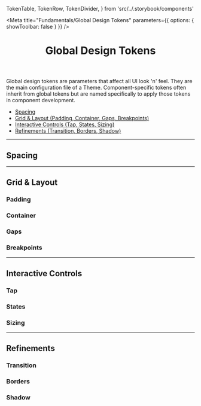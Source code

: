 
  TokenTable,
  TokenRow,
  TokenDivider,
} from 'src/../.storybook/components'

<Meta
  title="Fundamentals/Global Design Tokens"
  parameters={{ options: { showToolbar: false } }}
/>

<header>

# Global Design Tokens

</header>

Global design tokens are parameters that affect all UI look 'n' feel. They are the main configuration file of a Theme.
Component-specific tokens often inherit from global tokens but are named specifically to apply those tokens in component development.

- [Spacing](#spacing)
- [Grid & Layout (Padding, Container, Gaps, Breakpoints)](#grid-layout)
- [Interactive Controls (Tap, States, Sizing)](#interactive-controls)
- [Refinements (Transition, Borders, Shadow)](#refinements)

---

## Spacing <a id="spacing" />

<TokenTable title="Global Token" description="Value">
  <TokenRow token="--fs-spacing-0" value=".25rem" />
  <TokenRow token="--fs-spacing-1" value=".5rem" />
  <TokenRow token="--fs-spacing-2" value=".75rem" />
  <TokenRow token="--fs-spacing-3" value="1rem" />
  <TokenRow token="--fs-spacing-4" value="1.5rem" />
  <TokenRow token="--fs-spacing-5" value="2rem" />
  <TokenRow token="--fs-spacing-6" value="2.5rem" />
  <TokenRow token="--fs-spacing-7" value="3rem" />
  <TokenRow token="--fs-spacing-8" value="3.5rem" />
  <TokenRow token="--fs-spacing-9" value="4rem" />
  <TokenRow token="--fs-spacing-10" value="4.5rem" />
  <TokenRow token="--fs-spacing-11" value="5rem" />
  <TokenRow token="--fs-spacing-12" value="5.5rem" />
  <TokenRow token="--fs-spacing-13" value="6rem" />
</TokenTable>

---

## Grid & Layout <a id="grid-layout" />

### Padding

<TokenTable title="Global Token" description="Value">
  <TokenRow token="--fs-grid-padding" value="var(--fs-spacing-3)" />
</TokenTable>

### Container

<TokenTable title="Global Token" description="Value">
  <TokenRow token="--fs-grid-max-width" value="var(--fs-spacing-3)" />
</TokenTable>

### Gaps

<TokenTable title="Global Token" description="Value">
  <TokenRow token="--fs-grid-gap-0" value="var(--fs-spacing-1)" />
  <TokenRow token="--fs-grid-gap-1" value="var(--fs-spacing-2)" />
  <TokenRow token="--fs-grid-gap-2" value="var(--fs-spacing-3)" />
  <TokenRow token="--fs-grid-gap-3" value="var(--fs-spacing-4)" />
  <TokenRow token="--fs-grid-gap-4" value="var(--fs-spacing-5)" />
</TokenTable>

### Breakpoints

<TokenTable title="Global Token" description="Value">
  <TokenRow token="--fs-grid-breakpoint-phone" value="320px" />
  <TokenRow token="--fs-grid-breakpoint-phonemid" value="375px" />
  <TokenRow token="--fs-grid-breakpoint-tablet" value="768px" />
  <TokenRow token="--fs-grid-breakpoint-notebook" value="1280px" />
  <TokenRow token="--fs-grid-breakpoint-desktop" value="1440px" />
</TokenTable>

---

## Interactive Controls <a id="interactive-controls" />

### Tap

<TokenTable title="Global Token" description="Value">
  <TokenRow token="--fs-control-tap-size" value="var(--fs-spacing-7)" />
  <TokenRow
    token="--fs-control-tap-size-smallest"
    value="calc(var(--fs-control-tap-size) / 2)"
  />
</TokenTable>

### States

<TokenTable title="Global Token" description="Value">
  <TokenRow
    token="--fs-control-bkg"
    value="var(--fs-color-neutral-0)"
    isColor
  />
  <TokenRow
    token="--fs-control-bkg-disabled"
    value="var(--fs-color-disabled-bkg)"
  />
</TokenTable>

### Sizing

<TokenTable title="Global Token" description="Value">
  <TokenRow
    token="--fs-control-min-height"
    value="var(--fs-control-tap-size)"
  />
</TokenTable>

---

## Refinements <a id="refinements" />

### Transition

<TokenTable title="Global Token" description="Value">
  <TokenRow token="--fs-transition-timing" value=".2s" />
  <TokenRow token="--fs-transition-property" value="all" />
  <TokenRow token="--fs-transition-function" value="ease-in-out" />
</TokenTable>

### Borders

<TokenTable title="Global Token" description="Value">
  <TokenRow token="--fs-border-radius-small" value=".125rem" />
  <TokenRow token="--fs-border-radius" value=".125rem" />
  <TokenRow token="--fs-border-radius-medium" value=".5rem" />
  <TokenRow token="--fs-border-radius-pill" value="100px" />
  <TokenRow token="--fs-border-radius-circle" value="100%" />
  <TokenDivider />
  <TokenRow token="--fs-border-width" value="1px" />
  <TokenRow token="--fs-border-width-thick" value="2px" />
  <TokenRow token="--fs-border-width-thickest" value="3px" />
  <TokenDivider />
  <TokenRow
    token="--fs-border-color"
    value="var(--fs-color-neutral-4)"
    isColor
  />
  <TokenRow
    token="--fs-border-color-hover"
    value="var(--fs-color-main-3)"
    isColor
  />
  <TokenRow
    token="--fs-border-color-active"
    value="var(--fs-color-main-2)"
    isColor
  />
  <TokenRow
    token="--fs-border-color-disabled"
    value="var(--fs-color-neutral-6)"
    isColor
  />
  <TokenDivider />
  <TokenRow
    token="--fs-border-color-light"
    value="var(--fs-color-neutral-2)"
    isColor
  />
  <TokenRow
    token="--fs-border-color-light-hover"
    value="var(--fs-color-neutral-3)"
    isColor
  />
  <TokenRow
    token="--fs-border-color-light-active"
    value="var(--fs-color-neutral-3)"
    isColor
  />
  <TokenRow
    token="--fs-border-color-light-disabled"
    value="var(--fs-color-neutral-5)"
    isColor
  />
</TokenTable>

### Shadow

<TokenTable>
  <TokenRow token="--fs-shadow" value="none" />
  <TokenRow token="--fs-shadow-darker" value="0 0 10px rgb(0 0 0 / 20%)" />
  <TokenRow
    token="--fs-shadow-hover"
    value="0 0 0 1px var(--fs-color-main-4)"
  />
</TokenTable>
